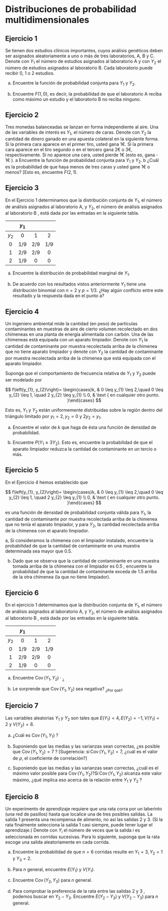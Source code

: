 # Distribuciones de probabilidad multidimensionales

## Ejercicio 1 
<!-- (W-M, 5.1)  -->

Se tienen dos estudios clínicos importantes, cuyos análisis genéticos deben ser asignados aleatoriamente a uno o más de tres laboratorios, A, B y C. Denote con $Y_{1}$ el número de estudios asignados al laboratorio A y con $Y_{2}$ el número de estudios asignados al laboratorio B. Cada laboratorio puede recibir 0, 1 o 2 estudios.

a. Encuentre la función de probabilidad conjunta para $Y_{1}$ y $Y_{2}$.  

b. Encuentre $F(1,0)$, es decir, la probabilidad de que el laboratorio A reciba como máximo un estudio y el laboratorio B no reciba ninguno.


## Ejercicio 2 
<!-- (W-M, 5.2) -->

Tres monedas balanceadas se lanzan en forma independiente al aire. Una de las variables de interés es $Y_{1}$, el número de caras. Denote con $Y_{2}$ la cantidad de dinero ganado en una apuesta colateral en la siguiente forma. Si la primera cara aparece en el primer tiro, usted gana 1€. Si la primera cara aparece en el tiro segundo o en el tercero gana 2€ o 3€, respectivamente. Si no aparece una cara, usted pierde 1€ (esto es, gana - 1€ ).
a Encuentre la función de probabilidad conjunta para $Y_{1}$ y $Y_{2}$.
b ¿Cuál es la probabilidad de que haya menos de tres caras y usted gane 1€ o menos? [Esto es, encuentre $F(2,1)$.

## Ejercicio 3

En el Ejercicio 1 determinamos que la distribución conjunta de $Y_{1}$, el número de análisis asignados al laboratorio A, y $Y_{2}$, el número de análisis asignados al laboratorio B , está dada por las entradas en la siguiente tabla.

|  | $y_{1}$ |  |  |
| :---: | :---: | :---: | :---: |
| $y_{2}$ | 0 | 1 | 2 |
| 0 | $1 / 9$ | $2 / 9$ | $1 / 9$ |
| 1 | $2 / 9$ | $2 / 9$ | 0 |
| 2 | $1 / 9$ | 0 | 0 |

a. Encuentre la distribución de probabilidad marginal de $Y_{1}$.

b. De acuerdo con los resultados vistos anteriormente $Y_{1}$ tiene una distribución binomial con $n=2$ y $p=1 / 3$. ¿Hay algún conflicto entre este resultado y la respuesta dada en el punto a?

## Ejercicio 4

Un ingeniero ambiental mide la cantidad (en peso) de partículas contaminantes en muestras de aire de cierto volumen recolectado en dos chimeneas en una planta de energía alimentada con carbón. Una de las chimeneas está equipada con un aparato limpiador. Denote con $Y_{1}$ la cantidad de contaminante por muestra recolectada arriba de la chimenea que no tiene aparato limpiador y denote con $Y_{2}$ la cantidad de contaminante por muestra recolectada arriba de la chimenea que está equipada con el aparato limpiador.

Suponga que el comportamiento de frecuencia relativa de $Y_{1}$ y $Y_{2}$ puede ser modelado por

$$
f\left(y_{1}, y_{2}\right)= \begin{cases}k, & 0 \leq y_{1} \leq 2,\quad 0 \leq y_{2} \leq 1, \quad 2 y_{2} \leq y_{1} \\ 0, & \text { en cualquier otro punto. }\end{cases}
$$

Esto es, $Y_{1}$ y $Y_{2}$ están uniformemente distribuidas sobre la región dentro del triángulo limitado por $y_{1}=2, y_{2}=0$ y $2 y_{2}=y_{1}$.

a. Encuentre el valor de $k$ que haga de ésta una función de densidad de probabilidad.

b. Encuentre $P\left(Y_{1} \geq 3 Y_{2}\right)$. Esto es, encuentre la probabilidad de que el aparato limpiador reduzca la cantidad de contaminante en un tercio o más.

## Ejercicio 5

En el Ejercicio 4 hemos establecido que


$$
f\left(y_{1}, y_{2}\right)= \begin{cases}k, & 0 \leq y_{1} \leq 2,\quad 0 \leq y_{2} \leq 1, \quad 2 y_{2} \leq y_{1} \\ 0, & \text { en cualquier otro punto. }\end{cases}
$$


es una función de densidad de probabilidad conjunta válida para $Y_{1}$, la cantidad de contaminante por muestra recolectada arriba de la chimenea que no tenía el aparato limpiador, y para $Y_{2}$, la cantidad recolectada arriba de la chimenea con el aparato limpiador.

a, Si consideramos la chimenea con el limpiador instalado, encuentre la probabilidad de que la cantidad de contaminante en una muestra determinada sea mayor que $0.5$.

b. Dado que se observa que la cantidad de contaminante en una muestra tomada arriba de la chimenea con el limpiador es 0.5 , encuentre la probabilidad de que la cantidad de contaminante exceda de 1.5 arriba de la otra chimenea (la que no tiene limpiador).

## Ejercicio 6 
<!-- (W-M, 5.89) -->

En el ejercicio 1 determinamos que la distribución conjunta de $Y_{1}$, el número de análisis asignados al laboratorio A, y $Y_{2}$, el número de análisis asignados al laboratorio B , está dada por las entradas en la siguiente tabla.

|  | $y_{1}$ |  |  |
| :---: | :---: | :---: | :---: |
| $y_{2}$ | 0 | 1 | 2 |
| 0 | $1 / 9$ | $2 / 9$ | $1 / 9$ |
| 1 | $2 / 9$ | $2 / 9$ | 0 |
| 2 | $1 / 9$ | 0 | 0 |

a. Encuentre $\operatorname{Cov}\left(Y_{1}, Y_{2}\right) \cdot{ }_{¿}$ 

b. Le sorprende que $\operatorname{Cov}\left(Y_{1}, Y_{2}\right)$ sea negativa? ${ }_{\text {¿Por qué? }}$

## Ejercicio 7 
<!-- (W-M, 5.97) -->

Las variables aleatorias $Y_{1}$ y $Y_{2}$ son tales que $E\left(Y_{1}\right)=4, E\left(Y_{2}\right)=-1, V\left(Y_{1}\right)=2$ y $V\left(Y_{2}\right)=8$.

a. ¿Cuál es $\operatorname{Cov}\left(Y_{1}, Y_{1}\right)$ ?

b. Suponiendo que las medias y las varianzas sean correctas, ¿es posible que $\operatorname{Cov}\left(Y_{1}, Y_{2}\right)=7$ ? [Sugerencia: $\operatorname{si} \operatorname{Cov}\left(Y_{1}, Y_{2}\right)=7$, ¿cuál es el valor de $\rho$, el coeficiente de correlación?]

c. Suponiendo que las medias y las varianzas sean correctas, ¿cuál es el máximo valor posible para $\operatorname{Cov}\left(Y_{1}, Y_{2}\right) ? \operatorname{Si} \operatorname{Cov}\left(Y_{1}, Y_{2}\right)$ alcanza este valor máximo, ¿qué implica eso acerca de la relación entre $Y_{1}$ y $Y_{2}$ ?

## Ejercicio 8 
<!-- (W-M, 5.119) -->

Un experimento de aprendizaje requiere que una rata corra por un laberinto (una red de pasillos) hasta que localice una de tres posibles salidas. La salida 1 presenta una recompensa de alimento, no así las salidas 2 y 3. (Si la rata finalmente selecciona la salida 1 casi siempre, puede tener lugar el aprendizaje.) Denote con $Y_{i}$ el número de veces que la salida $i$ es seleccionada en corridas sucesivas. Para lo siguiente, suponga que la rata escoge una salida aleatoriamente en cada corrida.

a. Encuentre la probabilidad de que $n=6$ corridas resulte en $Y_{1}=3, Y_{2}=1$ y $Y_{3}=2$.

b. Para $n$ general, encuentre $E\left(Y_{1}\right)$ y $V\left(Y_{1}\right)$.

c. Encuentre $\operatorname{Cov}\left(Y_{2}, Y_{3}\right)$ para $n$ general.

d. Para comprobar la preferencia de la rata entre las salidas 2 y 3 , podemos buscar en $Y_{2}-Y_{3}$. Encuentre $E\left(Y_{2}-Y_{3}\right)$ y $V\left(Y_{2}-Y_{3}\right)$ para $n$ general.

